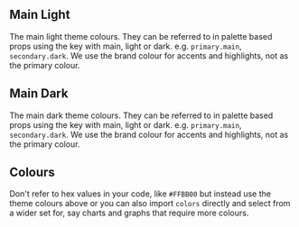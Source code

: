 
<Meta title="Design System/Colour" />

## Main Light

The main light theme colours. They can be referred to in palette based props using the key with main, light or dark. e.g. `primary.main`, `secondary.dark`.
We use the brand colour for accents and highlights, not as the primary colour.

<ThemeProvider choice="light">
  <Flex p={3} bgcolor="background.default" flexWrap="wrap">
    <Palette key="brand" name="brand" width={1} />
    <Palette key="primary" name="primary" />
    <Palette key="secondary" name="secondary" />
    <Palette key="error" name="error" />
    <Palette key="warning" name="warning" />
    <Palette key="success" name="success" />
    <Palette key="info" name="info" />
    <Surfaces />
  </Flex>
</ThemeProvider>

## Main Dark

The main dark theme colours. They can be referred to in palette based props using the key with main, light or dark. e.g. `primary.main`, `secondary.dark`.
We use the brand colour for accents and highlights, not as the primary colour.

<ThemeProvider choice="dark">
  <Flex p={3} bgcolor="background.default" flexWrap="wrap">
    <Palette key="brand" name="brand" width={1} />
    <Palette key="primary" name="primary" />
    <Palette key="secondary" name="secondary" />
    <Palette key="error" name="error" />
    <Palette key="warning" name="warning" />
    <Palette key="success" name="success" />
    <Palette key="info" name="info" />
    <Surfaces />
  </Flex>
</ThemeProvider>

## Colours

Don't refer to hex values in your code, like `#FFBB00` but instead use the theme colours above or you can also import
`colors` directly and select from a wider set for, say charts and graphs that require more colours.

<SwitchedThemeProvider>
  <Box p={3} bgcolor="background.paper">
    <Colors name="red" colors={colors.red} />
    <Colors name="redVivid" colors={colors.redVivid} />
    <Colors name="orange" colors={colors.orange} />
    <Colors name="orangeVivid" colors={colors.orangeVivid} />
    <Colors name="yellow" colors={colors.yellow} />
    <Colors name="committedYellow" colors={colors.committedYellow} />
    <Colors name="yellowVivid" colors={colors.yellowVivid} />
    <Colors name="limeGreen" colors={colors.limeGreen} />
    <Colors name="limeGreenVivid" colors={colors.limeGreenVivid} />
    <Colors name="green" colors={colors.green} />
    <Colors name="greenVivid" colors={colors.greenVivid} />
    <Colors name="teal" colors={colors.teal} />
    <Colors name="tealVivid" colors={colors.tealVivid} />
    <Colors name="cyan" colors={colors.cyan} />
    <Colors name="cyanVivid" colors={colors.cyanVivid} />
    <Colors name="lightBlue" colors={colors.lightBlue} />
    <Colors name="lightBlueVivid" colors={colors.lightBlueVivid} />
    <Colors name="blue" colors={colors.blue} />
    <Colors name="blueVivid" colors={colors.blueVivid} />
    <Colors name="indigo" colors={colors.indigo} />
    <Colors name="indigoVivid" colors={colors.indigoVivid} />
    <Colors name="purple" colors={colors.purple} />
    <Colors name="purpleVivid" colors={colors.purpleVivid} />
    <Colors name="magenta" colors={colors.magenta} />
    <Colors name="magentaVivid" colors={colors.magentaVivid} />
    <Colors name="pink" colors={colors.pink} />
    <Colors name="pinkVivid" colors={colors.pinkVivid} />
    <Colors name="blueGrey" colors={colors.blueGrey} />
    <Colors name="coolGrey" colors={colors.coolGrey} />
    <Colors name="grey" colors={colors.grey} />
    <Colors name="warmGrey" colors={colors.warmGrey} />
    <Colors name="committedGrey" colors={colors.committedGrey} />
  </Box>
</SwitchedThemeProvider>

